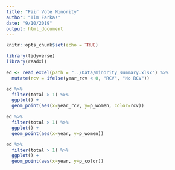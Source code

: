```yaml
---
title: "Fair Vote Minority"
author: "Tim Farkas"
date: "9/10/2019"
output: html_document
---
```


```r
knitr::opts_chunk$set(echo = TRUE)
```

```r
library(tidyverse)
library(readxl)

```


```r

ed <- read_excel(path = "../Data/minority_summary.xlsx") %>%
  mutate(rcv = ifelse(year_rcv < 0, "RCV", "No RCV"))
```

```r

ed %>%
  filter(total > 1) %>%
  ggplot() +
  geom_point(aes(x=year_rcv, y=p_women, color=rcv))

ed %>%
  filter(total > 1) %>%
  ggplot() +
  geom_point(aes(x=year, y=p_women))

ed %>%
  filter(total > 1) %>%
  ggplot() +
  geom_point(aes(x=year, y=p_color))

```


